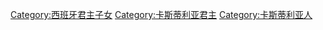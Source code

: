 [[Category:西班牙君主子女|Category:西班牙君主子女]]
[[Category:卡斯蒂利亚君主|Category:卡斯蒂利亚君主]]
[[Category:卡斯蒂利亚人|Category:卡斯蒂利亚人]]